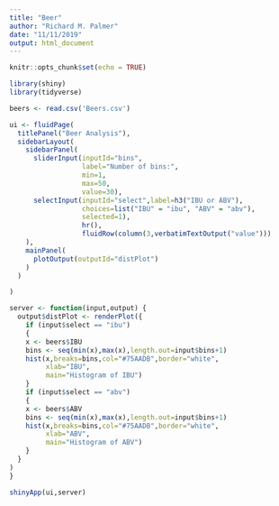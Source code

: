 ```yaml
---
title: "Beer"
author: "Richard M. Palmer"
date: "11/11/2019"
output: html_document
---
```


```r
knitr::opts_chunk$set(echo = TRUE)
```

```r
library(shiny)
library(tidyverse)

beers <- read.csv('Beers.csv')

ui <- fluidPage(
  titlePanel("Beer Analysis"),
  sidebarLayout(
    sidebarPanel(
      sliderInput(inputId="bins",
                  label="Number of bins:",
                  min=1,
                  max=50,
                  value=30),
      selectInput(inputId="select",label=h3("IBU or ABV"),
                  choices=list("IBU" = "ibu", "ABV" = "abv"),
                  selected=1),
                  hr(),
                  fluidRow(column(3,verbatimTextOutput("value")))
    ),
    mainPanel(
      plotOutput(outputId="distPlot")
    )
  )

)

server <- function(input,output) {
  output$distPlot <- renderPlot({
    if (input$select == "ibu")
    {
    x <- beers$IBU
    bins <- seq(min(x),max(x),length.out=input$bins+1)
    hist(x,breaks=bins,col="#75AADB",border="white",
         xlab="IBU",
         main="Histogram of IBU")
    }
    if (input$select == "abv")
    {
    x <- beers$ABV
    bins <- seq(min(x),max(x),length.out=input$bins+1)
    hist(x,breaks=bins,col="#75AADB",border="white",
         xlab="ABV",
         main="Histogram of ABV")
    }
  }
)
}

shinyApp(ui,server)

```


